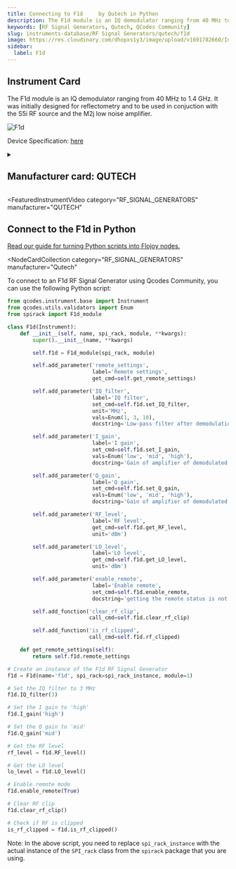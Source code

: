 ```yaml
---
title: Connecting to F1d	 by Qutech in Python
description: The F1d module is an IQ demodulator ranging from 40 MHz to 1.4 GHz. It was initially designed for reflectometry and to be used in conjuction with the S5i RF source and the M2j low noise amplifier.
keywords: [RF Signal Generators, Qutech, QCodes Community]
slug: instruments-database/RF Signal Generators/qutech/f1d
image: https://res.cloudinary.com/dhopxs1y3/image/upload/v1691782660/Instruments/RF%20Signal%20Generator/F1d/F1d.png
sidebar:
  label: F1d
---
```



## Instrument Card

The F1d module is an IQ demodulator ranging from 40 MHz to 1.4 GHz. It was initially designed for reflectometry and to be used in conjuction with the S5i RF source and the M2j low noise amplifier.

![F1d](https://res.cloudinary.com/dhopxs1y3/image/upload/v1691782660/Instruments/RF%20Signal%20Generator/F1d/F1d.png)

Device Specification: [here](/instruments-database/all-instruments)

<details style={{ marginTop: "15px"}}>
<summary><h2 style={{display:'inline'}}>Manufacturer card: QUTECH</h2></summary>

![QUTECH](https://res.cloudinary.com/dhopxs1y3/image/upload/v1692806156/Instruments/Vendor%20Logos/QuTech.png)

At QuTech, we work on a radically new technology with world-changing potential. Our mission: to develop scalable prototypes of a quantum computer and an inherently safe quantum internet, based on the fundamental laws of quantum mechanics.

- Headquarters: CJ Delft, Netherlands
- Yearly Revenue (millions, USD): 41.3
- Vendor Website: [here](https://qutech.nl/)

</details>


<FeaturedInstrumentVideo
  category="RF_SIGNAL_GENERATORS"
  manufacturer="QUTECH"
></FeaturedInstrumentVideo>

## Connect to the F1d in Python

[Read our guide for turning Python scripts into Flojoy nodes.](https://docs.flojoy.ai/contribution/blocks/custom-flojoy-block/)


<Tabs>
<TabItem value="Flojoy" label="Flojoy" className="flojoy-instrument-tabs">

<NodeCardCollection
  category="RF_SIGNAL_GENERATORS"
  manufacturer="Qutech"
></NodeCardCollection>

</TabItem>
<TabItem value="QCodes Community" label="QCodes Community">

To connect to an F1d RF Signal Generator using Qcodes Community, you can use the following Python script:

```python
from qcodes.instrument.base import Instrument
from qcodes.utils.validators import Enum
from spirack import F1d_module

class F1d(Instrument):
    def __init__(self, name, spi_rack, module, **kwargs):
        super().__init__(name, **kwargs)

        self.f1d = F1d_module(spi_rack, module)

        self.add_parameter('remote_settings',
                           label='Remote settings',
                           get_cmd=self.get_remote_settings)

        self.add_parameter('IQ_filter',
                           label='IQ filter',
                           set_cmd=self.f1d.set_IQ_filter,
                           unit='MHz',
                           vals=Enum(1, 3, 10),
                           docstring='Low-pass filter after demodulation')

        self.add_parameter('I_gain',
                           label='I gain',
                           set_cmd=self.f1d.set_I_gain,
                           vals=Enum('low', 'mid', 'high'),
                           docstring='Gain of amplifier of demodulated signal')

        self.add_parameter('Q_gain',
                           label='Q gain',
                           set_cmd=self.f1d.set_Q_gain,
                           vals=Enum('low', 'mid', 'high'),
                           docstring='Gain of amplifier of demodulated signal')

        self.add_parameter('RF_level',
                           label='RF level',
                           get_cmd=self.f1d.get_RF_level,
                           unit='dBm')

        self.add_parameter('LO_level',
                           label='LO level',
                           get_cmd=self.f1d.get_LO_level,
                           unit='dBm')

        self.add_parameter('enable_remote',
                           label='Enable remote',
                           set_cmd=self.f1d.enable_remote,
                           docstring='getting the remote status is not possible')

        self.add_function('clear_rf_clip',
                          call_cmd=self.f1d.clear_rf_clip)

        self.add_function('is_rf_clipped',
                          call_cmd=self.f1d.rf_clipped)

    def get_remote_settings(self):
        return self.f1d.remote_settings

# Create an instance of the F1d RF Signal Generator
f1d = F1d(name='f1d', spi_rack=spi_rack_instance, module=1)

# Set the IQ filter to 3 MHz
f1d.IQ_filter(3)

# Set the I gain to 'high'
f1d.I_gain('high')

# Set the Q gain to 'mid'
f1d.Q_gain('mid')

# Get the RF level
rf_level = f1d.RF_level()

# Get the LO level
lo_level = f1d.LO_level()

# Enable remote mode
f1d.enable_remote(True)

# Clear RF clip
f1d.clear_rf_clip()

# Check if RF is clipped
is_rf_clipped = f1d.is_rf_clipped()
```

Note: In the above script, you need to replace `spi_rack_instance` with the actual instance of the `SPI_rack` class from the `spirack` package that you are using.

</TabItem>
</Tabs>

